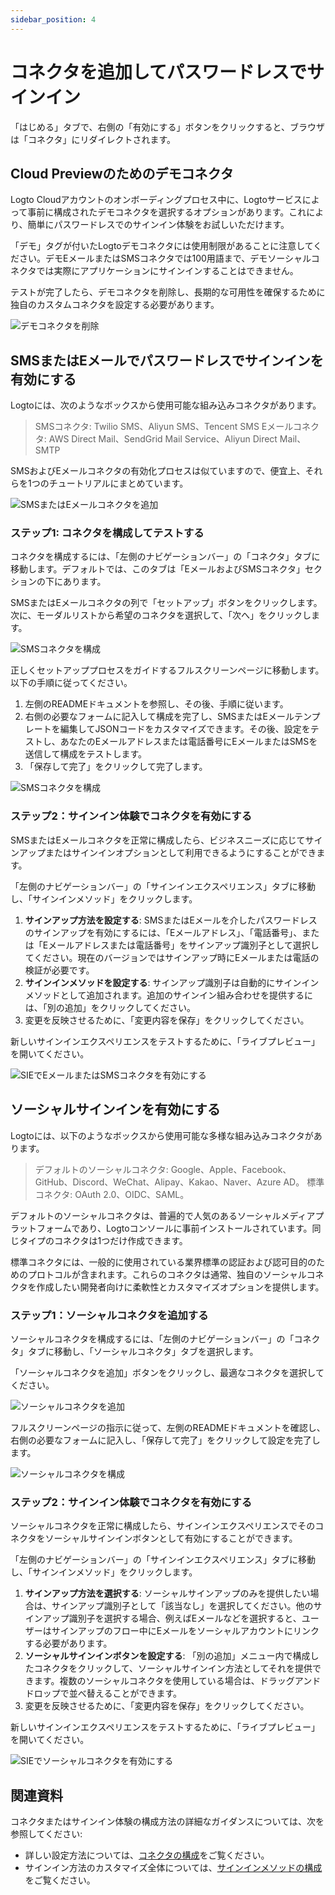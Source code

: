 ```yaml
---
sidebar_position: 4
---
```



# コネクタを追加してパスワードレスでサインイン

「はじめる」タブで、右側の「有効にする」ボタンをクリックすると、ブラウザは「コネクタ」にリダイレクトされます。

<ConnectorsIntro />

## Cloud Previewのためのデモコネクタ

Logto Cloudアカウントのオンボーディングプロセス中に、Logtoサービスによって事前に構成されたデモコネクタを選択するオプションがあります。これにより、簡単にパスワードレスでのサインイン体験をお試しいただけます。

「デモ」タグが付いたLogtoデモコネクタには使用制限があることに注意してください。デモEメールまたはSMSコネクタでは100用語まで、デモソーシャルコネクタでは実際にアプリケーションにサインインすることはできません。

テストが完了したら、デモコネクタを削除し、長期的な可用性を確保するために独自のカスタムコネクタを設定する必要があります。

![デモコネクタを削除](./assets/passwordless-delete-demo-connector.png)

## SMSまたはEメールでパスワードレスでサインインを有効にする

Logtoには、次のようなボックスから使用可能な組み込みコネクタがあります。

> SMSコネクタ: Twilio SMS、Aliyun SMS、Tencent SMS
> Eメールコネクタ: AWS Direct Mail、SendGrid Mail Service、Aliyun Direct Mail、SMTP

SMSおよびEメールコネクタの有効化プロセスは似ていますので、便宜上、それらを1つのチュートリアルにまとめています。

![SMSまたはEメールコネクタを追加](./assets/passwordless-add-sms-or-emai-connector.png)

### ステップ1: コネクタを構成してテストする

コネクタを構成するには、「左側のナビゲーションバー」の「コネクタ」タブに移動します。デフォルトでは、このタブは「EメールおよびSMSコネクタ」セクションの下にあります。

SMSまたはEメールコネクタの列で「セットアップ」ボタンをクリックします。次に、モーダルリストから希望のコネクタを選択して、「次へ」をクリックします。

![SMSコネクタを構成](./assets/passwordless-configure-sms-connector.png)

正しくセットアッププロセスをガイドするフルスクリーンページに移動します。以下の手順に従ってください。

1. 左側のREADMEドキュメントを参照し、その後、手順に従います。
2. 右側の必要なフォームに記入して構成を完了し、SMSまたはEメールテンプレートを編集してJSONコードをカスタマイズできます。その後、設定をテストし、あなたのEメールアドレスまたは電話番号にEメールまたはSMSを送信して構成をテストします。
3. 「保存して完了」をクリックして完了します。

![SMSコネクタを構成](./assets/passwordless-configure-sms-connector.png)

### ステップ2：サインイン体験でコネクタを有効にする

SMSまたはEメールコネクタを正常に構成したら、ビジネスニーズに応じてサインアップまたはサインインオプションとして利用できるようにすることができます。

「左側のナビゲーションバー」の「サインインエクスペリエンス」タブに移動し、「サインインメソッド」をクリックします。

1. **サインアップ方法を設定する**: SMSまたはEメールを介したパスワードレスのサインアップを有効にするには、「Eメールアドレス」、「電話番号」、または「Eメールアドレスまたは電話番号」をサインアップ識別子として選択してください。現在のバージョンではサインアップ時にEメールまたは電話の検証が必要です。
2. **サインインメソッドを設定する**: サインアップ識別子は自動的にサインインメソッドとして追加されます。追加のサインイン組み合わせを提供するには、「別の追加」をクリックしてください。
3. 変更を反映させるために、「変更内容を保存」をクリックしてください。

新しいサインインエクスペリエンスをテストするために、「ライブプレビュー」を開いてください。

![SIEでEメールまたはSMSコネクタを有効にする](./assets/passwordless-sie-enable-email-or-sms-connector.png)

## ソーシャルサインインを有効にする

Logtoには、以下のようなボックスから使用可能な多様な組み込みコネクタがあります。

> デフォルトのソーシャルコネクタ: Google、Apple、Facebook、GitHub、Discord、WeChat、Alipay、Kakao、Naver、Azure AD。
> 標準コネクタ: OAuth 2.0、OIDC、SAML。

デフォルトのソーシャルコネクタは、普遍的で人気のあるソーシャルメディアプラットフォームであり、Logtoコンソールに事前インストールされています。同じタイプのコネクタは1つだけ作成できます。

標準コネクタには、一般的に使用されている業界標準の認証および認可目的のためのプロトコルが含まれます。これらのコネクタは通常、独自のソーシャルコネクタを作成したい開発者向けに柔軟性とカスタマイズオプションを提供します。

### ステップ1：ソーシャルコネクタを追加する

ソーシャルコネクタを構成するには、「左側のナビゲーションバー」の「コネクタ」タブに移動し、「ソーシャルコネクタ」タブを選択します。

「ソーシャルコネクタを追加」ボタンをクリックし、最適なコネクタを選択してください。

![ソーシャルコネクタを追加](./assets/passwordless-add-social-connector.png)

フルスクリーンページの指示に従って、左側のREADMEドキュメントを確認し、右側の必要なフォームに記入し、「保存して完了」をクリックして設定を完了します。

![ソーシャルコネクタを構成](./assets/passwordless-configure-social-connector.png)

### ステップ2：サインイン体験でコネクタを有効にする

ソーシャルコネクタを正常に構成したら、サインインエクスペリエンスでそのコネクタをソーシャルサインインボタンとして有効にすることができます。

「左側のナビゲーションバー」の「サインインエクスペリエンス」タブに移動し、「サインインメソッド」をクリックします。

1. **サインアップ方法を選択する**: ソーシャルサインアップのみを提供したい場合は、サインアップ識別子として「該当なし」を選択してください。他のサインアップ識別子を選択する場合、例えばEメールなどを選択すると、ユーザーはサインアップのフロー中にEメールをソーシャルアカウントにリンクする必要があります。
2. **ソーシャルサインインボタンを設定する**: 「別の追加」メニュー内で構成したコネクタをクリックして、ソーシャルサインイン方法としてそれを提供できます。複数のソーシャルコネクタを使用している場合は、ドラッグアンドドロップで並べ替えることができます。
3. 変更を反映させるために、「変更内容を保存」をクリックしてください。

新しいサインインエクスペリエンスをテストするために、「ライブプレビュー」を開いてください。

![SIEでソーシャルコネクタを有効にする](./assets/passwordless-sie-enable-social-connector.png)

## 関連資料

コネクタまたはサインイン体験の構成方法の詳細なガイダンスについては、次を参照してください:

- 詳しい設定方法については、[コネクタの構成](../../recipes/configure-connectors/README.md)をご覧ください。
- サインイン方法のカスタマイズ全体については、[サインインメソッドの構成](../../recipes/customize-sie/README.md)をご覧ください。